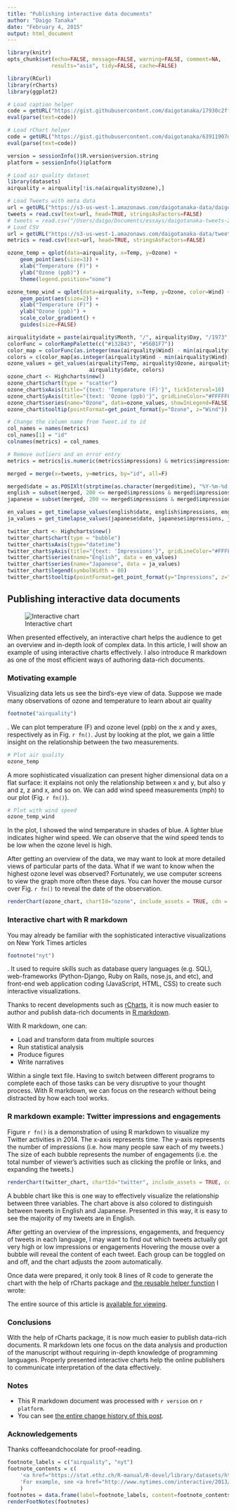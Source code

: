 ```yaml
---
title: "Publishing interactive data documents"
author: "Daigo Tanaka"
date: "February 4, 2015"
output: html_document
---
```

```r
library(knitr)
opts_chunk$set(echo=FALSE, message=FALSE, warning=FALSE, comment=NA,
              results="asis", tidy=FALSE, cache=FALSE)

library(RCurl)
library(rCharts)
library(ggplot2)

# Load caption helper
code = getURL("https://gist.githubusercontent.com/daigotanaka/17930c2ff891e05a83f5/raw/47ef1310df4959d2c4d2b783af86581e8d670c21/rmd_caption_helper.R")
eval(parse(text=code))

# Load rChart helper
code = getURL("https://gist.githubusercontent.com/daigotanaka/63911907d6ceebe54a74/raw/cb130eb9948be2a4c9d44fb9c925abf21a2cdc1f/rchart-helper.R")
eval(parse(text=code))

version = sessionInfo()$R.version$version.string
platform = sessionInfo()$platform

# Load air quality dataset
library(datasets)
airquality = airquality[!is.na(airquality$Ozone),]

# Load Tweets with meta data
url = getURL("https://s3-us-west-1.amazonaws.com/daigotanaka-data/daigotanaka-tweets-2014.csv", .encoding="UTF-8")
tweets = read.csv(text=url, head=TRUE, stringsAsFactors=FALSE)
# tweets = read.csv("/Users/daigo/Documents/essays/daigotanaka-tweets-2014.csv", header=TRUE)
# Load CSV
url = getURL("https://s3-us-west-1.amazonaws.com/daigotanaka-data/tweet-activity-metrics-daigotanaka-2014.csv", .encoding="UTF-8")
metrics = read.csv(text=url, head=TRUE, stringsAsFactors=FALSE)
```

```r
ozone_temp = qplot(data=airquality, x=Temp, y=Ozone) +
    geom_point(aes(size=3)) +
    xlab("Temperature (F)") +
    ylab("Ozone (ppb)") +
    theme(legend.position="none")

ozone_temp_wind = qplot(data=airquality, x=Temp, y=Ozone, color=Wind) +
    geom_point(aes(size=2)) +
    xlab("Temperature (F)") +
    ylab("Ozone (ppb)") +
    scale_color_gradient() +
    guides(size=FALSE)

airquality$date = paste(airquality$Month, "/", airquality$Day, "/1973", sep="")
colorFunc = colorRampPalette(c("#132B43", "#56B1F7"))
color_map = colorFunc(as.integer(max(airquality$Wind) - min(airquality$Wind)))
colors = c(color_map[as.integer(airquality$Wind - min(airquality$Wind))])
ozone_values = get_values(airquality$Temp, airquality$Ozone, airquality$Wind,
                          airquality$date, colors)
ozone_chart <- Highcharts$new()
ozone_chart$chart(type = "scatter")
ozone_chart$xAxis(title="{text: 'Temperature (F)'}", tickInterval=10)
ozone_chart$yAxis(title="{text: 'Ozone (ppb)'}", gridLineColor="#FFFFFF", floor=0)
ozone_chart$series(name="Ozone", data=ozone_values, showInLegend=FALSE)
ozone_chart$tooltip(pointFormat=get_point_format(y="Ozone", z="Wind"))

# Change the column name from Tweet.id to id
col_names = names(metrics)
col_names[1] = "id"
colnames(metrics) = col_names

# Remove outliers and an error entry
metrics = metrics[is.numeric(metrics$impressions) & metrics$impressions > 0 & metrics$id != 513495667927711744,]

merged = merge(x=tweets, y=metrics, by="id", all=F)

merged$date = as.POSIXlt(strptime(as.character(merged$time), "%Y-%m-%d %H:%M %z", tz="UTC"))
english = subset(merged, 200 <= merged$impressions & merged$impressions <= 400 & merged$lang=="en")
japanese = subset(merged, 200 <= merged$impressions & merged$impressions <= 400 &  merged$lang=="ja")

en_values = get_timelapse_values(english$date, english$impressions, english$engagements, english$text)
ja_values = get_timelapse_values(japanese$date, japanese$impressions, japanese$engagements, japanese$text)

twitter_chart <- Highcharts$new()
twitter_chart$chart(type = "bubble")
twitter_chart$xAxis(type="datetime")
twitter_chart$yAxis(title="{text: 'Impressions'}", gridLineColor="#FFFFFF")
twitter_chart$series(name="English", data = en_values)
twitter_chart$series(name="Japanese", data = ja_values)
twitter_chart$legend(symbolWidth = 80)
twitter_chart$tooltip(pointFormat=get_point_format(y="Impressions", z="Engagements"))
```

## Publishing interactive data documents

![Interactive chart](https://farm8.staticflickr.com/7341/15834649053_ca6a990af4_o.png)

When presented effectively, an interactive chart helps the audience to get an
overview and in-depth look of complex data. In this article, I will show an
example of using interactive charts effectively. I also introduce R markdown as
one of the most efficient ways of authoring data-rich documents.

### Motivating example

Visualizing data lets us see the bird's-eye view of data. Suppose we made many
observations of ozone and temperature to learn about air
quality
```r
footnote("airquality")
```
. We can plot temperature (F) and ozone level (ppb) on the x and y axes,
respectively as in Fig.  `r fn()`. Just by looking at the plot, we gain a
little insight on the relationship between the two measurements.


```r
# Plot air quality
ozone_temp
```

A more sophisticated visualization can present higher dimensional data on a
flat surface: it explains not only the relationship between x and y, but also y
and z, z and x, and so on. We can add wind speed measurements (mph) to our plot
(Fig. `r fn()`).

```r
# Plot with wind speed
ozone_temp_wind
```

In the plot, I showed the wind temperature in shades of blue. A lighter blue
indicates higher wind speed. We can observe that the wind speed tends to be
low when the ozone level is high.

After getting an overview of the data, we may want to look at more detailed
views of particular parts of the data.  What if we want to know when the
highest ozone level was observed? Fortunately, we use computer screens to view
the graph more often these days.  You can hover the mouse cursor over Fig. `r
fn()` to reveal the date of the observation.

```r
renderChart(ozone_chart, chartId="ozone", include_assets = TRUE, cdn = TRUE)
```

### Interactive chart with R markdown

You may already be familiar with the sophisticated interactive visualizations
on New York Times articles
```r
footnote("nyt")
```
. It used to require skills such as database query languages (e.g. SQL),
web-frameworks (Python-Django, Ruby on Rails, nose.js, and etc), and front-end
web application coding (JavaScript, HTML, CSS) to create such interactive
visualizations.

Thanks to recent developments such as
[rCharts](http://ramnathv.github.io/rCharts/), it is now much easier to
author and publish data-rich documents in
[R markdown](http://rmarkdown.rstudio.com/).

With R markdown, one can:

- Load and transform data from multiple sources
- Run statistical analysis
- Produce figures
- Write narratives

Within a single text file. Having to switch between different programs to
complete each of those tasks can be very disruptive to your thought process.
With R markdown, we can focus on the research without being distracted by how
each tool works.

### R markdown example: Twitter impressions and engagements

Figure `r fn()` is a demonstration of using R markdown to visualize my Twitter
activities in 2014. The x-axis represents time. The y-axis represents the
number of impressions (i.e.  how many people saw each of my tweets.) The size
of each bubble represents the number of engagements (i.e. the total number of
viewer's activities such as clicking the profile or links, and expanding the
tweets.)

```r
renderChart(twitter_chart, chartId="twitter", include_assets = TRUE, cdn = TRUE)
```

A bubble chart like this is one way to effectively visualize the relationship
between three variables.  The chart above is also colored to distinguish
between tweets in English and Japanese. Presented in this way, it is easy to
see the majority of my tweets are in English.

After getting an overview of the impressions, engagements, and frequency of
tweets in each language, I may want to find out which tweets actually got very
high or low impressions or engagements Hovering the mouse over a bubble will
reveal the content of each tweet. Each group can be toggled on and off, and the
chart adjusts the zoom automatically.

Once data were prepared, it only took 8 lines of R code to generate the chart
with the help of rCharts package and
[the reusable helper function](https://gist.github.com/daigotanaka/63911907d6ceebe54a74)
I wrote:

<script src="http://gist-it.appspot.com/https://github.com/daigotanaka/essays/blob/master/publishing-interactive-data-documents.Rmd?slice=82:90&footer=0">
</script>

The entire source of this article is
[available for viewing](https://raw.githubusercontent.com/daigotanaka/essays/master/publishing-interactive-data-documents.Rmd).

### Conclusions

With the help of rCharts package, it is now much easier to publish data-rich
documents. R markdown lets one focus on the data analysis and production of the
manuscript without requiring in-depth knowledge of programming languages.
Properly presented interactive charts help the online publishers to communicate
interpretation of the data effectively.

### Notes

- This R markdown document was processed with `r version` on `r platform`.
- You can see [the entire change history of this post](https://github.com/daigotanaka/essays/commits/master/publishing-interactive-data-documents.Rmd).

### Acknowledgements

Thanks coffeeandchocolate for proof-reading.

```r
footnote_labels = c("airquality", "nyt")
footnote_contents = c(
    '<a href="https://stat.ethz.ch/R-manual/R-devel/library/datasets/html/airquality.html">New York Air Quality Measurements data</a> is available in datasets package in R. For health effects of ozone, see <a href="http://www.epa.gov/groundlevelozone/health.html">here</a>',
    'For example, see <a href="http://www.nytimes.com/interactive/2013/05/25/sunday-review/corporate-taxes.html">Across U.S. Companies, Tax Rates Vary Greatly</a>'
    )
footnotes = data.frame(label=footnote_labels, content=footnote_contents)
renderFootNotes(footnotes)
```
